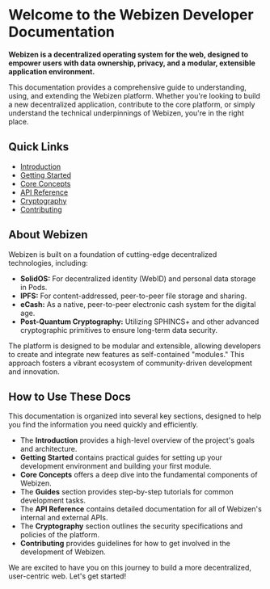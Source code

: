 # Welcome to the Webizen Developer Documentation

**Webizen is a decentralized operating system for the web, designed to empower users with data ownership, privacy, and a modular, extensible application environment.**

This documentation provides a comprehensive guide to understanding, using, and extending the Webizen platform. Whether you're looking to build a new decentralized application, contribute to the core platform, or simply understand the technical underpinnings of Webizen, you're in the right place.

## Quick Links

- [Introduction](/docs/introduction/overview)
- [Getting Started](/docs/getting-started/installation)
- [Core Concepts](/docs/core-concepts/architecture)
- [API Reference](/docs/api-reference/webizen-api)
- [Cryptography](/docs/cryptography/specification)
- [Contributing](/docs/contributing/guidelines)

## About Webizen

Webizen is built on a foundation of cutting-edge decentralized technologies, including:

* **SolidOS:** For decentralized identity (WebID) and personal data storage in Pods.
* **IPFS:** For content-addressed, peer-to-peer file storage and sharing.
* **eCash:** As a native, peer-to-peer electronic cash system for the digital age.
* **Post-Quantum Cryptography:** Utilizing SPHINCS+ and other advanced cryptographic primitives to ensure long-term data security.

The platform is designed to be modular and extensible, allowing developers to create and integrate new features as self-contained "modules." This approach fosters a vibrant ecosystem of community-driven development and innovation.

## How to Use These Docs

This documentation is organized into several key sections, designed to help you find the information you need quickly and efficiently.

* The **Introduction** provides a high-level overview of the project's goals and architecture.
* **Getting Started** contains practical guides for setting up your development environment and building your first module.
* **Core Concepts** offers a deep dive into the fundamental components of Webizen.
* The **Guides** section provides step-by-step tutorials for common development tasks.
* The **API Reference** contains detailed documentation for all of Webizen's internal and external APIs.
* The **Cryptography** section outlines the security specifications and policies of the platform.
* **Contributing** provides guidelines for how to get involved in the development of Webizen.

We are excited to have you on this journey to build a more decentralized, user-centric web. Let's get started!
